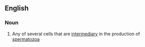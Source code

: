 ==English==

===Noun===
{{wikipedia}}
{{en-noun|spermatagonia}}

# {{context|biology|lang=en}} Any of several cells that are [[intermediary]] in the production of [[spermatozoa]]